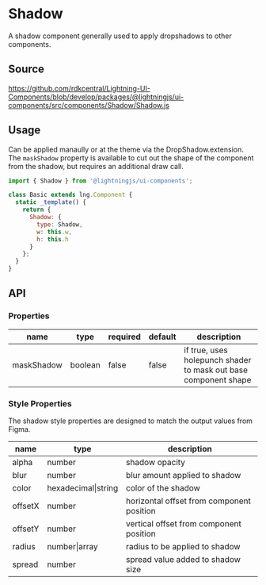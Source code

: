 
# Shadow

A shadow component generally used to apply dropshadows to other components.

## Source

https://github.com/rdkcentral/Lightning-UI-Components/blob/develop/packages/@lightningjs/ui-components/src/components/Shadow/Shadow.js

## Usage

Can be applied manaully or at the theme via the DropShadow.extension.
The `maskShadow` property is available to cut out the shape of the component
from the shadow, but requires an additional draw call.

```js
import { Shadow } from '@lightningjs/ui-components';

class Basic extends lng.Component {
  static _template() {
    return {
      Shadow: {
        type: Shadow,
        w: this.w,
        h: this.h
      }
    };
  }
}
```

<Canvas>
  <Story id="foundations-shadow--shadow" />
</Canvas>

## API

### Properties

| name       | type    | required | default | description                                                     |
| ---------- | ------- | -------- | ------- | --------------------------------------------------------------- |
| maskShadow | boolean | false    | false   | if true, uses holepunch shader to mask out base component shape |

### Style Properties

The shadow style properties are designed to match the output values from Figma.

| name    | type                | description                               |
| ------- | ------------------- | ----------------------------------------- |
| alpha   | number              | shadow opacity                            |
| blur    | number              | blur amount applied to shadow             |
| color   | hexadecimal\|string | color of the shadow                       |
| offsetX | number              | horizontal offset from component position |
| offsetY | number              | vertical offset from component position   |
| radius  | number\|array       | radius to be applied to shadow            |
| spread  | number              | spread value added to shadow size         |
